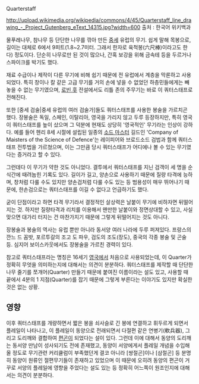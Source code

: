Quarterstaff

http://upload.wikimedia.org/wikipedia/commons/4/45/Quarterstaff_line_drawing_-_Project_Gutenberg_eText_14315.jpg?width=600
출처 : 한국어 위키백과

물푸레나무, 참나무 등 단단한 나무를 깎아 만든 [[중세]] 유럽의 무기. 쉽게 말해 목봉으로, 길이는 대체로 6에서 9피트(1.8~2.7미터. 그래서 한자로 육척봉(六尺棒)이라고도 한다) 정도이다. 단순히 나무로만 된 것이 많으나, 간혹 보강을 위해 금속테 등을 두르거나 스파이크를 박기도 했다.

재료 수급이나 제작이 다른 무기에 비해 쉽기 때문에 전 유럽에서 계층을 막론하고 사용되었다. 특히 창이나 칼 같은 고급 무기를 거의 손에 넣을 수 없었던 하층민들에게는 빼놓을 수 없는 무기였으며, [[로빈 훗]] 전설에서도 리틀 존의 주무기는 바로 이 쿼터스태프로 전해진다.

또한 [중세 검술|중세 유럽의 여러 검술가]들도 쿼터스태프를 사용한 봉술을 가르치곤 했다. 장봉술은 독일, 스페인, 이탈리아, 영국을 가리지 않고 두루 등장하지만, 특히 영국이 쿼터스태프를 높이 샀으며 그 덕분에 현재도 상당히 '영국적인' 무기라는 인상이 강하다. 예를 들어 헨리 8세 시절에 설립된 일종의 [[소드 마스터]] 길드인 'Company of Maisters of the Science of Defence'는 레이피어와 브로드소드 검법과 함께 쿼터스태프 전투법을 가르쳤으며, 이는 그만큼 당시 쿼터스태프가 어디에나 볼 수 있는 무기였다는 증거라고 할 수 있다.

그런데다 이 무기가 약한 것도 아니었다. 결투에서 쿼터스태프를 지닌 검객이 세 명을 순식간에 때려눕힌 기록도 있다. 길이가 길고, 양손으로 사용하기 때문에 질량 타격에 능하며, 창처럼 다룰 수도 있지만 양손검처럼 다룰 수도 있는 등 범용성이 매우 뛰어나기 때문에, 한손검으로는 쿼터스태프를 이길 수 없다고 언급하기도 했다.

굳이 단점이라고 하면 타격 무기라서 결정적인 살상력은 날붙이 무기에 비하자면 뒤떨어지는 것. 하지만 질량타격과 리치를 이용해서 왠만한 날붙이와 정면상대할 수 있고, 사실 맞으면 대가리 터지는 건 마찬가지기 때문에 그렇게 뒤떨어지는 것도 아니다.

장봉술과 봉술의 역사는 유럽 뿐만 아니라 동서양 여러 나라에 두루 퍼져있다. 프랑스의 깐느 드 꼼밧, 포르투갈의 조고 도 파우, 검도의 조도(장도), 중국의 각종 봉술 및 곤술 등. 심지어 보이스카웃에서도 장봉술을 가르친 경력이 있다.

참고로 쿼터스태프라는 명칭은 16세기 [[영국]]에서 처음으로 사용되었는데, 이 Quarter가 정확히 무엇을 의미하는지에 대해서는 의견이 분분하다. 쿼터스태프를 제작할 때 단단한 나무 줄기를 쪼개어(Quarter) 만들기 때문에 붙여진 이름이라는 설도 있고, 사용할 때 끝에서 4분의 1 지점(Quarter)를 잡기 때문에 그렇게 부른다는 이야기도 있지만 확실한 것은 없는 상황.

== 영향 ==
이후 쿼터스태프를 개량하면서 짧은 봉을 쇠사슬로 긴 봉에 연결하고 휘두르게 되면서 플레일이 나타나고, 이 플레일이 동양으로 전래되면서 다절편 같은 연병기(軟兵器), 그리고 도리깨와 결합하여 [[편곤]]이 되었다는 설이 있다. 그런데 이에 대해서 동양의 도리깨는 동서양 만남이 성사되기도 전에 존재했고, 동양이 서양에게서 플레일 개념을 수입해올 정도로 무기관련 커리큘럼이 부족했던게 결코 아니라 [쌍절곤]이나 [삼절곤] 등 분명히 동양이 원류인 절편무기들이 존재하고 있었으며 이 때문에 오히려 동양의 편곤이 거꾸로 서양의 플레일에 영향을 주었다는 설도 있는 등 정확히 어느쪽이 원조인지에 대해서는 의견이 분분하다.
